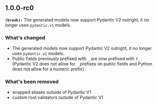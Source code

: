 ## 1.0.0-rc0
**`(break):`** The generated models now support Pydantic V2 outright, it no longer uses `pydantic.v1` models.

### What's changed
- The generated models now support Pydantic V2 outright, it no longer uses `pydantic.v1` models.
- Public fields previously prefixed with `_` are now prefixed with `f_` (Pydantic V2 does not allow for `_` prefixes on public fields and Python does not allow for a numeric prefix)

### What's been removed
- wrapped aliases outside of Pydantic V1
- custom root validators outside of Pydantic V1

